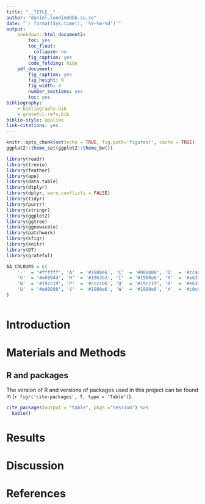 ```yaml
---
title: "__TITLE__"
author: "daniel.lundin@dbb.su.se"
date: "`r format(Sys.time(), '%Y-%m-%d')`"
output:
    bookdown::html_document2:
        toc: yes
        toc_float:
          collapse: no
        fig_caption: yes
        code_folding: hide
    pdf_document:
        fig_caption: yes
        fig_height: 9
        fig_width: 8
        number_sections: yes
        toc: yes
bibliography: 
    - bibliography.bib
    - grateful-refs.bib
biblio-style: apalike
link-citations: yes
---
```


```r
knitr::opts_chunk$set(echo = TRUE, fig.path='figures/', cache = TRUE)
ggplot2::theme_set(ggplot2::theme_bw())
```

```r
library(readr)
library(treeio)
library(feather)
library(ape)
library(data.table)
library(dtplyr)
library(dplyr, warn.conflicts = FALSE)
library(tidyr)
library(purrr)
library(stringr)
library(ggplot2)
library(ggtree)
library(ggnewscale)
library(patchwork)
library(kfigr)
library(knitr)
library(DT)
library(grateful)
```

```r
AA_COLOURS = c(
    '-'  = '#ffffff', 'A'  = '#1980e6', 'C'  = '#000000', 'D'  = '#cc4dcc', 'E'  = '#cc4dcc', 'F'  = '#1980e6',
    'G'  = '#e6994d', 'H'  = '#19b3b3', 'I'  = '#1980e6', 'K'  = '#e63319', 'L'  = '#1980e6', 'M'  = '#1980e6',
    'N'  = '#19cc19', 'P'  = '#cccc00', 'Q'  = '#19cc19', 'R'  = '#e63319', 'S'  = '#19cc19', 'T'  = '#19cc19',
    'U'  = '#e68080', 'V'  = '#1980e6', 'W'  = '#1980e6', 'X'  = '#c0c0c0', 'Y'  = '#19b3b3', 'NA' = '#000000'
)
```

```r
```

# Introduction

# Materials and Methods

## R and packages

The version of R and versions of packages used in this project can be found in
(`r figr('cite-packages', T, type = 'Table')`).

```r
cite_packages(output = "table", pkgs ="Session") %>%
  kable()
```

# Results

# Discussion

# References
